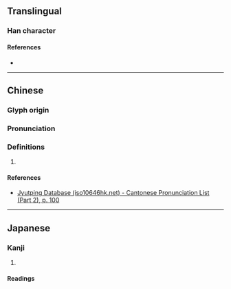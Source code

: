 {{character info/new}}
==Translingual==

===Han character===
{{Han char|rn=46|rad=山|as=10|sn=13|four=20767|canj=UILR|ids=⿰山唐}}

====References====
* {{Han ref|kx=0317.140|dkj=08335|dj=0617.350|hdz=10792.020|uh=5D63|ud=23907|bh=DD4E|bd=56654}}

----

==Chinese==
{{zh-forms}}

===Glyph origin===
{{Han etym}}

===Pronunciation===
{{zh-pron
|m=dàng,táng
|c=dong6
|mc=y
|oc=y
|cat=
}}

===Definitions===
{{zh-hanzi}}

# {{zh-used in|嵣㟐}}

====References====
* [http://www.iso10646hk.net/jp/document/download.jsp Jyutping Database (iso10646hk.net) - Cantonese Pronunciation List (Part 2), p. 100]

----

==Japanese==

===Kanji===
{{ja-kanji|grade=|rs=山10}}

# {{rfdef|ja|sort=山10}}

====Readings====
{{ja-readings
|goon=どう<だう
|kanon=とう<たう
}}